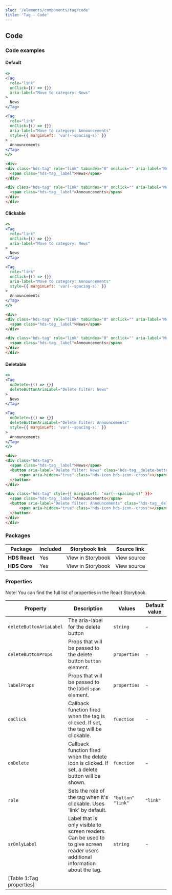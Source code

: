 ```yaml
---
slug: '/elements/components/tag/code'
title: 'Tag - Code'
---
```



## Code

### Code examples 

#### Default
<Playground>

```jsx
<>
<Tag
  role="link" 
  onClick={() => {}}
  aria-label="Move to category: News"
>
  News
</Tag>

<Tag
  role="link" 
  onClick={() => {}} 
  aria-label="Move to category: Announcements" 
  style={{ marginLeft: 'var(--spacing-s)' }}
>
  Announcements
</Tag>
</>
```

```html
<div>
<div class="hds-tag" role="link" tabindex="0" onclick="" aria-label="Move to category: News">
  <span class="hds-tag__label">News</span>
</div>

<div class="hds-tag" role="link" tabindex="0" onclick="" aria-label="Move to category: Announcements" style={{ marginLeft: 'var(--spacing-s)' }}>
  <span class="hds-tag__label">Announcements</span>
</div>
</div>
```

</Playground>

#### Clickable
<Playground>

```jsx
<>
<Tag 
  role="link" 
  onClick={() => {}} 
  aria-label="Move to category: News"
>
  News
</Tag>

<Tag 
  role="link" 
  onClick={() => {}} 
  aria-label="Move to category: Announcements"
  style={{ marginLeft: 'var(--spacing-s)' }}
>
  Announcements
</Tag>
</>
```

```html
<div>
<div class="hds-tag" role="link" tabindex="0" onclick="" aria-label="Move to category: News">
  <span class="hds-tag__label">News</span>
</div>

<div class="hds-tag" role="link" tabindex="0" onclick="" aria-label="Move to category: Announcements" style={{ marginLeft: 'var(--spacing-s)' }}>
  <span class="hds-tag__label">Announcements</span>
</div>
</div>
```

</Playground>

#### Deletable
<Playground>

```jsx
<>
<Tag 
  onDelete={() => {}} 
  deleteButtonAriaLabel="Delete filter: News"
>
  News
</Tag>

<Tag 
  onDelete={() => {}} 
  deleteButtonAriaLabel="Delete filter: Announcements" 
  style={{ marginLeft: 'var(--spacing-s)' }}
>
  Announcements
</Tag>
</>
```

```html
<div>
<div class="hds-tag">
  <span class="hds-tag__label">News</span>
  <button aria-label="Delete filter: News" class="hds-tag__delete-button button-reset">
      <span aria-hidden="true" class="hds-icon hds-icon--cross"></span>
  </button>
</div>

<div class="hds-tag" style={{ marginLeft: 'var(--spacing-s)' }}>
  <span class="hds-tag__label">Announcements</span>
  <button aria-label="Delete filter: Announcements" class="hds-tag__delete-button button-reset">
      <span aria-hidden="true" class="hds-icon hds-icon--cross"></span>
  </button>
</div>
</div>
```

</Playground>

### Packages
| Package           | Included                      | Storybook link                                                                                                                      | Source link   |
| ----------------- | ----------------------------- | ----------------------------------------------------------------------------------------------------------------------------------- | ------------- |
| **HDS React**     | <IconCheckCircleFill /> Yes   | <Link size="M" external href="/storybook/react/?path=/story/components-tag--default">View in Storybook</Link> | <Link size="M" external href="https://github.com/City-of-Helsinki/helsinki-design-system/tree/master/packages/react/src/components/stepper">View source</Link> |
| **HDS Core**      | <IconCheckCircleFill /> Yes   | <Link size="M" external href="/storybook/core/?path=/story/components-tag--default">View in Storybook</Link> | <Link size="M" external href="https://github.com/City-of-Helsinki/helsinki-design-system/tree/master/packages/react/src/components/stepper">View source</Link> |

### Properties
Note! You can find the full list of properties in the <Link size="M" href="/storybook/react/?path=/docs/components-tag--default" external>React Storybook.</Link>

| Property                | Description                                                                                                                    | Values              | Default value |
| ----------------------- | ------------------------------------------------------------------------------------------------------------------------------ | ------------------- | ------------- |
| `deleteButtonAriaLabel` | The aria-label for the delete button                                                                                           | `string`            | -             |
| `deleteButtonProps`     | Props that will be passed to the delete button `button` element.                                                               | `properties`        | -             |
| `labelProps`            | Props that will be passed to the label `span` element.                                                                         | `properties`        | -             |
| `onClick`               | Callback function fired when the tag is clicked. If set, the tag will be clickable.                                            | `function`          | -             |
| `onDelete`              | Callback function fired when the delete icon is clicked. If set, a delete button will be shown.                                | `function`          | -             |
| `role`                  | Sets the role of the tag when it's clickable. Uses 'link' by default.                                                          | `"button"` `"link"` | `"link"`      |
| `srOnlyLabel`           | Label that is only visible to screen readers. Can be used to to give screen reader users additional information about the tag. | `string`            | -             |
[Table 1:Tag properties]|

